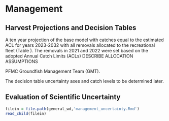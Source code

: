 # Management 

## Harvest Projections and Decision Tables

A ten year projection of the base model with catches equal to the estimated ACL for years 2023-2032 with all removals allocated to the recreational fleet (Table \ref{tab:projectionES}). The removals in 2021 and 2022 were set based on the adopted Annual Catch Limits (ACLs) DESCRIBE ALLOCATION ASSUMPTIONS 

PFMC Groundfish Management Team (GMT). 

The decision table uncertainty axes and catch levels to be determined later.

## Evaluation of Scientific Uncertainty

```r
filein = file.path(general_wd,'management_uncertainty.Rmd')
read_child(filein)
```